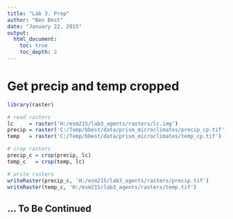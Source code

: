 ```yaml
---
title: "Lab 3. Prep"
author: "Ben Best"
date: "January 22, 2015"
output:
  html_document:
    toc: true
    toc_depth: 2
---
```


# Get precip and temp cropped
```r
library(raster)

# read rasters
lc     = raster('H:/esm215/lab3_agents/rasters/lc.img')
precip = raster('C:/Temp/bbest/data/prism_microclimates/precip_cp.tif')
temp   = raster('C:/Temp/bbest/data/prism_microclimates/temp_cp.tif')

# crop rasters
precip_c = crop(precip, lc)
temp_c   = crop(temp, lc)

# write rasters
writeRaster(precip_c, 'H:/esm215/lab3_agents/rasters/precip.tif')
writeRaster(temp_c, 'H:/esm215/lab3_agents/rasters/temp.tif')

```

## ... To Be Continued
